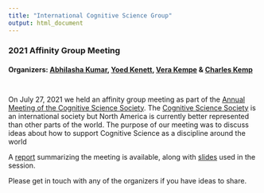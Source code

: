 ```yaml
---
title: "International Cognitive Science Group"
output: html_document
---
```


<style type="text/css">

.title {
  display: none;
}

#getting-started img {
  margin-right: 10px;
}

</style>


### 2021 Affinity Group Meeting

#### Organizers:  [Abhilasha Kumar]( http://abhilashak.weebly.com/ ), [Yoed Kenett]( https://cognitive-complexity.net.technion.ac.il/people/ ), [Vera Kempe]( https://www.abertay.ac.uk/staff-search/professor-vera-kempe/ ) & [Charles Kemp]( http://charleskemp.com )

<div class="row" style="padding-top: 10px;">
<div class="col-sm-12">

On July 27, 2021 we held an affinity group meeting as part of the [Annual Meeting of the Cognitive Science Society]( https://cognitivesciencesociety.org/cogsci-2021/ ).  The [ Cognitive Science Society ](https://cognitivesciencesociety.org/ ) is an international society but North America is currently better represented than other parts of the world. The purpose of our meeting was to discuss ideas about how to support Cognitive Science as a discipline around the world

A [report](report.html) summarizing the meeting is available, along with [slides](slides.html) used in the session. 

Please get in touch with any of the organizers if you have ideas to share.

</div>
</div>

